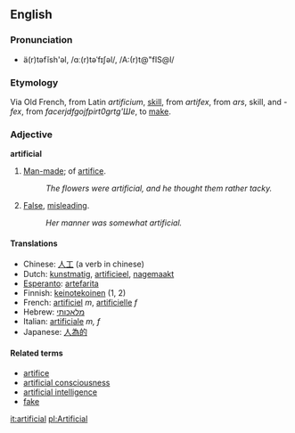 ==English==

===Pronunciation===
*ä(r)təfĭsh'əl, /ɑː(r)təˈfɪʃəl/, /A:(r)t@"fIS@l/

===Etymology===
Via Old French, from Latin ''artificium'', [[skill]], from ''artifex'', from ''ars'', skill, and ''-fex'', from ''facerjdfgojfpirt0grtg'Шe'', to [[make]].

===Adjective===
'''artificial'''

#[[Man-made]]; of [[artifice]].
#:''The flowers were artificial, and he thought them rather tacky.''
#[[False]], [[misleading]].
#:''Her manner was somewhat artificial.''

====Translations====
*Chinese: [[人工]] (a verb in chinese)
*Dutch: [[kunstmatig]], [[artificieel]], [[nagemaakt]]
*[[Esperanto]]: [[artefarita]]
*Finnish: [[keinotekoinen]] (1, 2)
*French: [[artificiel]] ''m'', [[artificielle]] ''f''
*Hebrew: [[מלאכותי]]
*Italian: [[artificiale]] ''m, f''
*Japanese: [[人為的]]

====Related terms====
*[[artifice]]
*[[artificial consciousness]]
*[[artificial intelligence]]
*[[fake]]

[[it:artificial]]
[[pl:Artificial]]